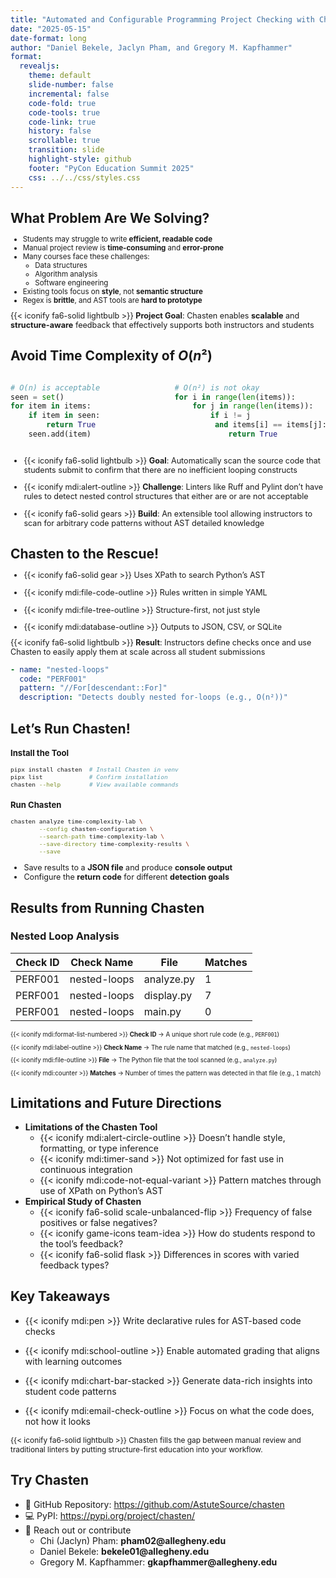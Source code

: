 ```yaml
---
title: "Automated and Configurable Programming Project Checking with Chasten" 
date: "2025-05-15"
date-format: long
author: "Daniel Bekele, Jaclyn Pham, and Gregory M. Kapfhammer"
format: 
  revealjs:
    theme: default
    slide-number: false
    incremental: false 
    code-fold: true
    code-tools: true
    code-link: true
    history: false
    scrollable: true
    transition: slide
    highlight-style: github
    footer: "PyCon Education Summit 2025"
    css: ../../css/styles.css
---
```


## What Problem Are We Solving?

::: {.incremental style="font-size: 0.825em; margin-top: -0.25em;"}

- Students may struggle to write **efficient, readable code**
- Manual project review is **time-consuming** and **error-prone**
- Many courses face these challenges:
  - Data structures
  - Algorithm analysis
  - Software engineering
- Existing tools focus on **style**, not **semantic structure**
- Regex is **brittle**, and AST tools are **hard to prototype**

:::

::: {.fragment .fade style="margin-top: -0.25em; font-size: 0.9em;"}

{{< iconify fa6-solid lightbulb >}} **Project Goal**: Chasten enables
**scalable** and **structure-aware** feedback that effectively supports both
instructors and students

:::

## Avoid Time Complexity of $O(n²)$

::: {.columns}
::: {.column width="50%"}

```python
# O(n) is acceptable
seen = set()
for item in items:
    if item in seen:
        return True
    seen.add(item)
```
:::

::: {.column width="50%"}

```python
# O(n²) is not okay
for i in range(len(items)):
    for j in range(len(items)):
        if i != j 
         and items[i] == items[j]:
            return True
```
:::

:::

::: {.incremental .fade style="font-size: 0.9em; margin-top: 0.25em;"}

- {{< iconify fa6-solid lightbulb >}} **Goal**: Automatically scan the source
code that students submit to confirm that there are no inefficient looping
constructs

- {{< iconify mdi:alert-outline >}} **Challenge**: Linters like Ruff and Pylint
don't have rules to detect nested control structures that either are or are not
acceptable

- {{< iconify fa6-solid gears >}} **Build**: An extensible tool allowing
instructors to scan for arbitrary code patterns without AST detailed knowledge

:::

## Chasten to the Rescue!

::: {.incremental style="font-size: 0.9em; margin-top: -0.25em;"}

- {{< iconify fa6-solid gear >}} Uses XPath to search Python's AST

- {{< iconify mdi:file-code-outline >}} Rules written in simple YAML

- {{< iconify mdi:file-tree-outline >}} Structure-first, not just style

- {{< iconify mdi:database-outline >}} Outputs to JSON, CSV, or SQLite

:::

::: {.fragment .fade style="font-size: 0.9em; margin-top: -0.25em; margin-bottom: 0.45em;"}

{{< iconify fa6-solid lightbulb >}} **Result**: Instructors define checks once
and use Chasten to easily apply them at scale across all student submissions

:::

:::fragment

```yaml
- name: "nested-loops"
  code: "PERF001"
  pattern: "//For[descendant::For]"
  description: "Detects doubly nested for-loops (e.g., O(n²))"

```
:::

## Let's Run Chasten!

::: {.fragment .fade style="font-size: 0.8em;"}

### Install the Tool

```bash
pipx install chasten  # Install Chasten in venv
pipx list             # Confirm installation
chasten --help        # View available commands
```

:::

::: {.fragment .fade style="font-size: 0.8em; margin-top: 0.5em;"}

### Run Chasten

```bash
chasten analyze time-complexity-lab \
        --config chasten-configuration \
        --search-path time-complexity-lab \
        --save-directory time-complexity-results \
        --save
```

:::

::: {.fragment .fade style="font-size: 0.9em; margin-top: 0.15em; margin-bottom: 0.45em;"}

- Save results to a **JSON file** and produce **console output**
- Configure the **return code** for different **detection goals**

:::

## Results from Running Chasten

::: {.fragment .fade style="font-size: 1em;"}
### Nested Loop Analysis
| Check ID | Check Name     | File           | Matches |
|----------|----------------|----------------|---------|
| PERF001  | nested-loops   | analyze.py     | 1       |
| PERF001  | nested-loops   | display.py     | 7       |
| PERF001  | nested-loops   | main.py        | 0       |
:::

::: {.fragment .fade-down style="font-size: 0.7em; margin-top: 1em;"}

{{< iconify mdi:format-list-numbered >}} **Check ID** → A unique short rule code
(e.g., `PERF001`)

:::

::: {.fragment .fade-down style="font-size: 0.7em;"}

{{< iconify mdi:label-outline >}} **Check Name** → The rule name that matched
(e.g., `nested-loops`)

:::

::: {.fragment .fade-down style="font-size: 0.7em;"}

{{< iconify mdi:file-outline >}} **File** → The Python file that the tool
scanned (e.g., `analyze.py`)

:::

::: {.fragment .fade-down style="font-size: 0.7em;"}

{{< iconify mdi:counter >}} **Matches** → Number of times the pattern was
detected in that file (e.g., `1` match)

:::

## Limitations and Future Directions

::: {.incremental}

- **Limitations of the Chasten Tool**
  - {{< iconify mdi:alert-circle-outline >}} Doesn't handle style, formatting, or
  type inference
  - {{< iconify mdi:timer-sand >}} Not optimized for fast use in continuous
  integration
  - {{< iconify mdi:code-not-equal-variant >}} Pattern matches through use of
  XPath on Python's AST

- **Empirical Study of Chasten**
  - {{< iconify fa6-solid scale-unbalanced-flip >}} Frequency of false positives
  or false negatives?
  - {{< iconify game-icons team-idea >}} How do students respond to the tool's feedback?
  - {{< iconify fa6-solid flask >}} Differences in scores with varied feedback types?

:::

## Key Takeaways
::: {.incremental}

- {{< iconify mdi:pen >}} Write declarative rules for AST-based code checks

- {{< iconify mdi:school-outline >}} Enable automated grading that aligns with learning outcomes

- {{< iconify mdi:chart-bar-stacked >}} Generate data-rich insights into student code patterns

- {{< iconify mdi:email-check-outline >}} Focus on what the code does, not how it looks

:::

::: {.fragment .fade .boxed-content style="font-size: 0.85em;"}
{{< iconify fa6-solid lightbulb >}} Chasten fills the gap between manual review and traditional linters by putting structure-first education into your workflow.
:::

## Try Chasten
- 🔗 GitHub Repository: [https://github.com/AstuteSource/chasten](https://github.com/AstuteSource/chasten)
- 💻 PyPI: [https://pypi.org/project/chasten/](https://pypi.org/project/chasten/)
- 🤝 Reach out or contribute 
  - Chi (Jaclyn) Pham: **pham02@allegheny.edu** 
  - Daniel Bekele: **bekele01@allegheny.edu** 
  - Gregory M. Kapfhammer: **gkapfhammer@allegheny.edu**


